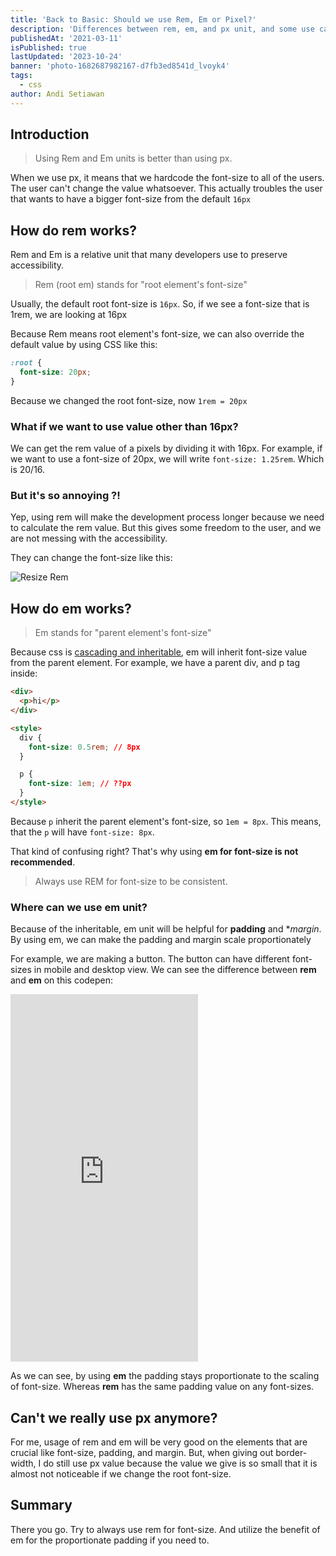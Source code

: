```yaml
---
title: 'Back to Basic: Should we use Rem, Em or Pixel?'
description: 'Differences between rem, em, and px unit, and some use cases'
publishedAt: '2021-03-11'
isPublished: true
lastUpdated: '2023-10-24'
banner: 'photo-1682687982167-d7fb3ed8541d_lvoyk4'
tags:
  - css
author: Andi Setiawan
---
```


## Introduction

> Using Rem and Em units is better than using px.

When we use px, it means that we hardcode the font-size to all of the users. The user can't change the value whatsoever. This actually troubles the user that wants to have a bigger font-size from the default `16px`

## How do rem works?

Rem and Em is a relative unit that many developers use to preserve accessibility.

> Rem (root em) stands for "root element's font-size"

Usually, the default root font-size is `16px`. So, if we see a font-size that is 1rem, we are looking at 16px

Because Rem means root element's font-size, we can also override the default value by using CSS like this:

```css
:root {
  font-size: 20px;
}
```

Because we changed the root font-size, now `1rem = 20px`

### What if we want to use value other than 16px?

We can get the rem value of a pixels by dividing it with 16px. For example, if we want to use a font-size of 20px, we will write `font-size: 1.25rem`. Which is 20/16.

### But it's so annoying ?!

Yep, using rem will make the development process longer because we need to calculate the rem value. But this gives some freedom to the user, and we are not messing with the accessibility.

They can change the font-size like this:

<Image
  mdx
  publicId='theodorusclarence/blogs/btb-rem-em/resize-rem_nr7a33.gif'
  alt='Resize Rem'
  width={1118}
  height={718}
/>

## How do em works?

> Em stands for "parent element's font-size"

Because css is [cascading and inheritable](https://developer.mozilla.org/en-US/docs/Learn/CSS/Building_blocks/Cascade_and_inheritance), em will inherit font-size value from the parent element. For example, we have a parent div, and p tag inside:

```html
<div>
  <p>hi</p>
</div>

<style>
  div {
    font-size: 0.5rem; // 8px
  }

  p {
    font-size: 1em; // ??px
  }
</style>
```

Because `p` inherit the parent element's font-size, so `1em = 8px`. This means, that the `p` will have `font-size: 8px`.

That kind of confusing right? That's why using **em for font-size is not recommended**.

> Always use REM for font-size to be consistent.

### Where can we use em unit?

Because of the inheritable, em unit will be helpful for **padding** and \*_margin_. By using em, we can make the padding and margin scale proportionately

For example, we are making a button. The button can have different font-sizes in mobile and desktop view. We can see the difference between **rem** and **em** on this codepen:

<iframe
  height='588'
  style={{ width: '100%' }}
  scrolling='no'
  title='REM, EM Difference'
  src='https://codepen.io/theodorus/embed/OJbwPow?height=588&theme-id=dark&default-tab=result'
  frameborder='no'
  loading='lazy'
  allowtransparency='true'
  allowfullscreen='true'
>
  See the Pen{' '}
  <a href='https://codepen.io/theodorus/pen/OJbwPow'>REM, EM Difference</a> by
  theodorus (<a href='https://codepen.io/theodorus'>@theodorus</a>) on{' '}
  <a href='https://codepen.io'>CodePen</a>.
</iframe>

As we can see, by using **em** the padding stays proportionate to the scaling of font-size. Whereas **rem** has the same padding value on any font-sizes.

## Can't we really use px anymore?

For me, usage of rem and em will be very good on the elements that are crucial like font-size, padding, and margin. But, when giving out border-width, I do still use px value because the value we give is so small that it is almost not noticeable if we change the root font-size.

## Summary

There you go. Try to always use rem for font-size. And utilize the benefit of em for the proportionate padding if you need to.
